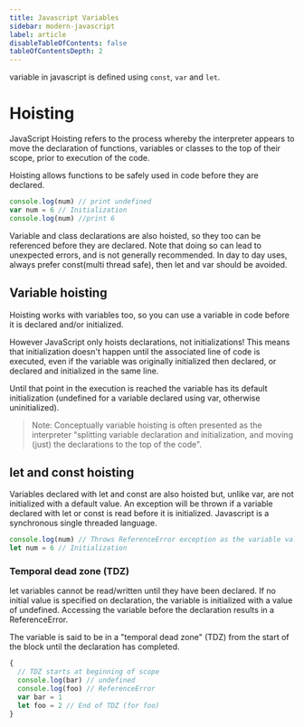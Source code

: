 ```yaml
---
title: Javascript Variables
sidebar: modern-javascript
label: article
disableTableOfContents: false
tableOfContentsDepth: 2
---
```


variable in javascript is defined using `const`, `var` and `let`.

# Hoisting

JavaScript Hoisting refers to the process whereby the interpreter appears to move the declaration of functions, variables or classes to the top of their scope, prior to execution of the code.

Hoisting allows functions to be safely used in code before they are declared.

```js
console.log(num) // print undefined
var num = 6 // Initialization
console.log(num) //print 6
```

Variable and class declarations are also hoisted, so they too can be referenced before they are declared. Note that doing so can lead to unexpected errors, and is not generally recommended. In day to day uses, always prefer const(multi thread safe), then let and var should be avoided.

## Variable hoisting

Hoisting works with variables too, so you can use a variable in code before it is declared and/or initialized.

However JavaScript only hoists declarations, not initializations! This means that initialization doesn't happen until the associated line of code is executed, even if the variable was originally initialized then declared, or declared and initialized in the same line.

Until that point in the execution is reached the variable has its default initialization (undefined for a variable declared using var, otherwise uninitialized).

> Note: Conceptually variable hoisting is often presented as the interpreter "splitting variable declaration and initialization, and moving (just) the declarations to the top of the code".

## let and const hoisting

Variables declared with let and const are also hoisted but, unlike var, are not initialized with a default value. An exception will be thrown if a variable declared with let or const is read before it is initialized.
Javascript is a synchronous single threaded language.

```js
console.log(num) // Throws ReferenceError exception as the variable value is uninitialized
let num = 6 // Initialization
```

### Temporal dead zone (TDZ)

let variables cannot be read/written until they have been declared. If no initial value is specified on declaration, the variable is initialized with a value of undefined. Accessing the variable before the declaration results in a ReferenceError.

The variable is said to be in a "temporal dead zone" (TDZ) from the start of the block until the declaration has completed.

```js
{
  // TDZ starts at beginning of scope
  console.log(bar) // undefined
  console.log(foo) // ReferenceError
  var bar = 1
  let foo = 2 // End of TDZ (for foo)
}
```
